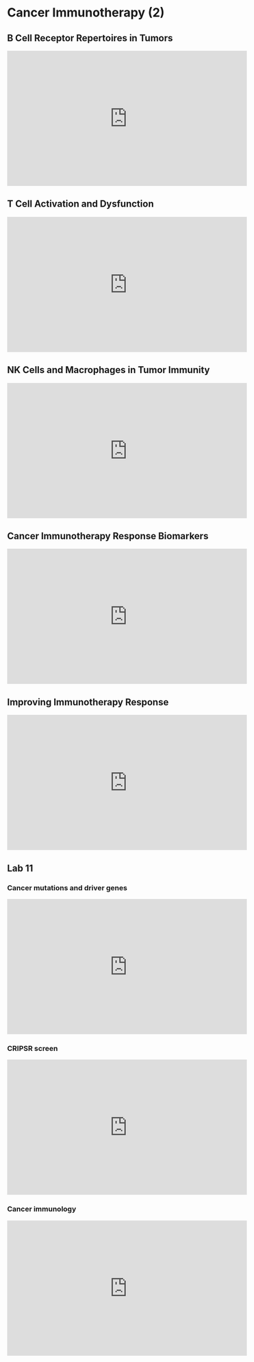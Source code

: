 # Cancer Immunotherapy (2) {#cancerimmuno2}

## B Cell Receptor Repertoires in Tumors

<iframe width="560" height="315" src="https://www.youtube.com/embed/9PmO1GZwt5Q" title="YouTube video player" frameborder="0" allow="accelerometer; autoplay; clipboard-write; encrypted-media; gyroscope; picture-in-picture" allowfullscreen></iframe>

## T Cell Activation and Dysfunction

<iframe width="560" height="315" src="https://www.youtube.com/embed/wclSy-cme7U" title="YouTube video player" frameborder="0" allow="accelerometer; autoplay; clipboard-write; encrypted-media; gyroscope; picture-in-picture" allowfullscreen></iframe>

## NK Cells and Macrophages in Tumor Immunity

<iframe width="560" height="315" src="https://www.youtube.com/embed/dLQSNo-sz2s" title="YouTube video player" frameborder="0" allow="accelerometer; autoplay; clipboard-write; encrypted-media; gyroscope; picture-in-picture" allowfullscreen></iframe>

## Cancer Immunotherapy Response Biomarkers

<iframe width="560" height="315" src="https://www.youtube.com/embed/ji9qR_J9R18" title="YouTube video player" frameborder="0" allow="accelerometer; autoplay; clipboard-write; encrypted-media; gyroscope; picture-in-picture" allowfullscreen></iframe>

## Improving Immunotherapy Response

<iframe width="560" height="315" src="https://www.youtube.com/embed/7wvUnBaIOaI" title="YouTube video player" frameborder="0" allow="accelerometer; autoplay; clipboard-write; encrypted-media; gyroscope; picture-in-picture" allowfullscreen></iframe>

## Lab 11

### Cancer mutations and driver genes

<iframe width="560" height="315" src="https://www.youtube.com/embed/CYJpyIm4M_4" title="YouTube video player" frameborder="0" allow="accelerometer; autoplay; clipboard-write; encrypted-media; gyroscope; picture-in-picture" allowfullscreen></iframe>

### CRIPSR screen

<iframe width="560" height="315" src="https://www.youtube.com/embed/ZQajHLSSGbY" title="YouTube video player" frameborder="0" allow="accelerometer; autoplay; clipboard-write; encrypted-media; gyroscope; picture-in-picture" allowfullscreen></iframe>

### Cancer immunology

<iframe width="560" height="315" src="https://www.youtube.com/embed/7avGyRykbSw" title="YouTube video player" frameborder="0" allow="accelerometer; autoplay; clipboard-write; encrypted-media; gyroscope; picture-in-picture" allowfullscreen></iframe>